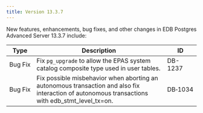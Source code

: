 ---
title: Version 13.3.7
---

New features, enhancements, bug fixes, and other changes in EDB Postgres Advanced Server 13.3.7 include:

| Type        | Description      | ID |
| ----------- | ---------------- | -- |
| Bug&nbsp;Fix | Fix `pg_upgrade` to allow the EPAS system catalog composite type used in user tables. | DB-1237 |
| Bug Fix | Fix possible misbehavior when aborting an autonomous transaction and also fix interaction of autonomous transactions with edb_stmt_level_tx=on. | DB&#8209;1034 |
